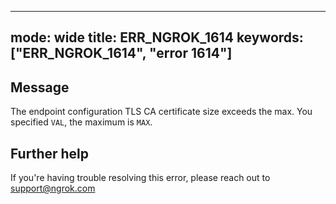 
---
mode: wide
title: ERR_NGROK_1614
keywords: ["ERR_NGROK_1614", "error 1614"]
---

## Message
The endpoint configuration TLS CA certificate size exceeds the max. You specified `VAL`, the maximum is `MAX`.




## Further help
If you're having trouble resolving this error, please reach out to [support@ngrok.com](mailto:support@ngrok.com?subject=Help%20with%20ERR_NGROK_1614)

